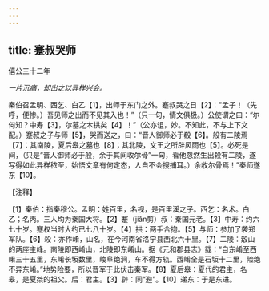 ```yaml
---
---
---
```

title: 蹇叔哭师
---



僖公三十二年

*一片沉痛，却出之以异样兴会。*

秦伯召孟明、西乞、白乙【1】，出师于东门之外。蹇叔哭之日【2】："孟子！（先呼，便惨。）吾见师之出而不见其入也！”（只一句，情文俱极。）公使谓之曰：“尔何知？中寿【3】，尔墓之木拱矣【4】！”（公亦诅，妙。不知此，不与上下文配。）蹇叔之子与师【5】，哭而送之，曰：“晋人御师必于殽【6】。般有二陵焉【7】：其南陵，夏后皋之墓也【8】；其北陵，文王之所辟风雨也【5】。必死是间，（只是“晋人御师必于般，余于其间收尔骨”一句，看他忽然生出殺有二陵，遂写得如此异样秾至，始悟文章有何定态，人自不会搜捕耳。）余收尔骨焉！”秦师遂东【10】。

【注释】

【1】秦伯：指秦穆公。孟明：姓百里，名视，是百里溪之子。西乞：名术。白乙；名丙。三人均为秦国大将。【2】蹇（jiǎn剪）叔：秦国元老。【3】中寿：约六七十岁。蹇权当时大约已七八十岁。【4】拱：两手合抱。【5】与师：参加了袭郑军队。【6】殺：亦作崤，山名，在今河南省洛宁县西北六十里。【7】二陵：觳山的两座主峰。南陵即西崤山，北陵即东崤山。据《元和郡县志》载：“自东崤至西崤三十五里，东崤长坂数里，峻阜绝涧，车不得方轨。西崤全是石坂十二里，险绝不异东崤。”地势险要，所以晋军于此伏击秦军。【8】夏后皋：夏代的君主，名皋，是夏桀的祖父。后：君主。【3】辟：同“避”。【10】递东：于是东进。